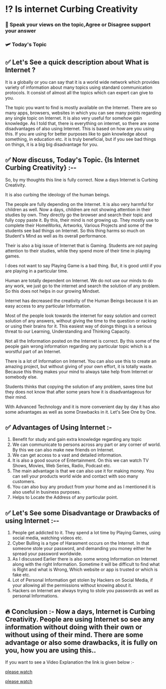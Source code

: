 # ⁉️  Is internet Curbing Creativity

### 📳 Speak your views on the topic,Agree or Disagree support your answer

### 🛩️ Today's Topic

## ✅  Let's See a quick description about What is Internet ?

It  is a globally or you can say that it is a world wide network which provides variety of information about many topics using standard communication protocols. It consist of almost all the topics which can expert can give to you.

The topic you want to find is mostly available on the Internet. There are so many apps, browsers, websites in which you can see many points regarding any single topic on Internet. It is also very useful for somehow gain knowledge. As I told that, there is everything on internet, so there are some disadvantages of also using Internet. This is based on how are you using this. If you are using for better purposes like to gain knowledge about something, in education etc. it is truly beneficial, but if you see bad things on things, it is a big big disadvantage for you.

## ✅  Now discuss, Today's Topic. {Is Internet Curbing Creativity} :-- 

So, by my thoughts this line is fully correct. Now a days Internet is Curbing Creativity.

It is also curbing the ideology of the human beings.

  The people are fully depending on the Internet. It is also very harmful for children as well. Now a days, children are not showing attention in their studies by own. They directly go the browser and search their topic and fully copy paste it. By this, their mind is not growing up. They mostly use to complete their HomeWorks, Artworks, Various Projects and some of the students see bad things on Internet. So this thing harms so much on Student's Mind as well as its overall performance.

  Their is also a big issue of Internet that is Gaming. Students are not paying attention to their studies, while they spend more of their time in playing games. 

  I does not want to say Playing Game is a bad thing. But, it is good until if you are playing in a particular time.

  Human are totally dependent on Internet. We do not use our minds to do any work, we just go to the internet and search the solution of any problem. So this does not helps in our growing Mindset.

  Internet has decreased the creativity of the Human Beings because it is an easy access to any particular Information. 


  Most of the people look towards the internet for easy solution and correct solution of any answers, without giving the time to the question or racking or using their brains for it. This easiest way of doings things is a serious threat to our Learning, Understanding and Thinking Capacity. 

  Not all the Information posted on the Internet is correct.  By this some of the people gain wrong information regarding any particular topic which is a worstful part of an Internet.

  There is a lot of Information on Internet. You can also use this to create an amazing project, but without giving of your own effort, it is totally waste. Because this thing makes your mind to always take help from Internet or somebody else. 

  Students thinks that copying the solution of any problem, saves time but they does not know that after some years how it is disadvantageous for their mind.

With Advanced Technology and it is more convenient day by day it has also some advantages as well as some Drawbacks in it. Let's See One by One.

## ✅  Advantages of Using Internet :- 

1. Benefit for study and gain extra knowledge regarding any topic
2. We can communicate to persons across any part or any corner of world. By this we can also make new friends on Internet.
3. We can get access to a vast and detailed information.
4. It is also a good source of Entertainment. On this we can watch TV Shows, Movies, Web Series, Radio, Podcast etc.
5. The main advantage is that we can also use it for making money. You can sell your products world wide and contact with soo many customers.
6. You can also buy any product from your home and as I mentioned it is also useful in business purposes.
7. Helps to Locate the Address of any particular point.

## ✅  Let's See some Disadvantage or Drawbacks of using Internet :-- 

1. People get addicted to it. They spend a lot time by Playing Games, using social media, watching videos etc.
2. Cyber Bulling is a type of Harasment occurs on the Internet. In that someone stole your password, and demanding you money either he spread your password worldwide.
3. As I discussed Earlier there is also some wrong Information on Internet along with the right Information. Sometime it will be difficult to find what is Right and what is Wrong, Which website or app is trusted or which is fake etc.
4. Lot of Personal Information get stolen by Hackers on Social Media, if your allowing all the permissions without knowing about it.
5. Hackers on Internet are always trying to stole you passwords as well as personal Informations. 

## 🔥  Conclusion :- Now a days, Internet is Curbing Creativity. People are using Internet so see any information without doing with their own or without using of their mind. There are some advantage or also some drawbacks, it is fully on you, how you are using this..

If you want to see a Video Explanation the link is given below :- 

  [please watch](https://www.youtube.com/watch?v=LgRSjAi7SVM)

  [please watch](https://www.youtube.com/watch?v=LgRSjAi7SVM)
